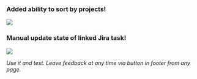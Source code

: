 
### Added ability to sort by projects!

![](/FilterByProjects.png)

### Manual update state of linked Jira task!

![](/ManuallyUpdatinLinkedTask.png)

_Use it and test. Leave feedback at any time via button in footer from any page._
